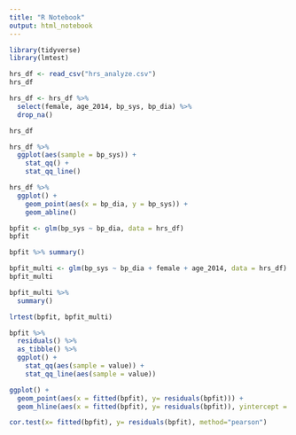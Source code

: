 ```yaml
---
title: "R Notebook"
output: html_notebook
---
```


```r
library(tidyverse)
library(lmtest)
```

```r
hrs_df <- read_csv("hrs_analyze.csv")
hrs_df
```
```r
hrs_df <- hrs_df %>%
  select(female, age_2014, bp_sys, bp_dia) %>%
  drop_na()

hrs_df
```

```r
hrs_df %>%
  ggplot(aes(sample = bp_sys)) +
    stat_qq() +
    stat_qq_line()
```


```r
hrs_df %>%
  ggplot() +
    geom_point(aes(x = bp_dia, y = bp_sys)) + 
    geom_abline()
```

```r
bpfit <- glm(bp_sys ~ bp_dia, data = hrs_df)
bpfit
```
```r
bpfit %>% summary()
```

```r
bpfit_multi <- glm(bp_sys ~ bp_dia + female + age_2014, data = hrs_df)
bpfit_multi
```

```r
bpfit_multi %>%
  summary()
```

```r
lrtest(bpfit, bpfit_multi)
```

```r
bpfit %>%
  residuals() %>%
  as_tibble() %>%
  ggplot() +
    stat_qq(aes(sample = value)) +
    stat_qq_line(aes(sample = value))
```

```r
ggplot() +
  geom_point(aes(x = fitted(bpfit), y= residuals(bpfit))) +
  geom_hline(aes(x = fitted(bpfit), y= residuals(bpfit)), yintercept = 0, color = "green")
```

```r
cor.test(x= fitted(bpfit), y= residuals(bpfit), method="pearson")
```









